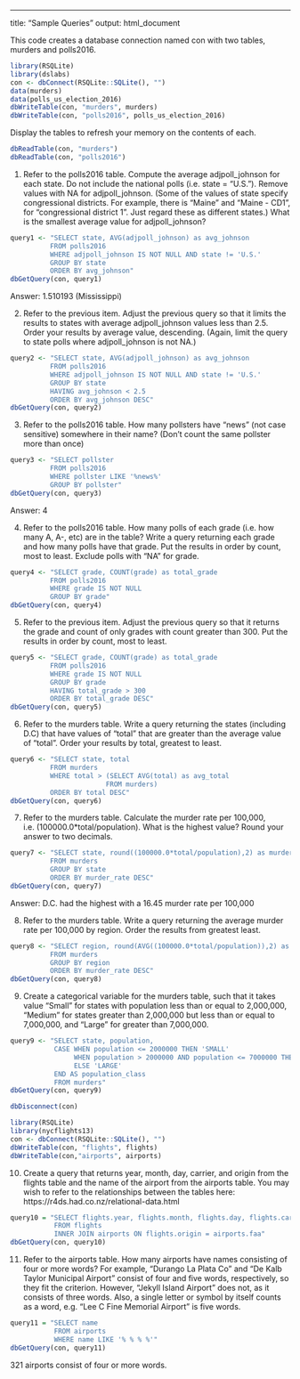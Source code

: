---
title: "Sample Queries"
output: html_document

This code creates a database connection named con with two tables, murders and polls2016.
```r
library(RSQLite)
library(dslabs)
con <- dbConnect(RSQLite::SQLite(), "")
data(murders)
data(polls_us_election_2016)
dbWriteTable(con, "murders", murders)
dbWriteTable(con, "polls2016", polls_us_election_2016)
```

Display the tables to refresh your memory on the contents of each.
```r
dbReadTable(con, "murders")
dbReadTable(con, "polls2016")
```


1. Refer to the polls2016 table. Compute the average adjpoll_johnson for each state. Do not include the national polls (i.e. state = "U.S."). Remove values with NA for adjpoll_johnson. (Some of the values of state specify congressional districts. For example, there is "Maine" and "Maine - CD1", for "congressional district 1". Just regard these as different states.) What is the smallest average value for adjpoll_johnson? 
```r
query1 <- "SELECT state, AVG(adjpoll_johnson) as avg_johnson 
          FROM polls2016 
          WHERE adjpoll_johnson IS NOT NULL AND state != 'U.S.' 
          GROUP BY state
          ORDER BY avg_johnson"
dbGetQuery(con, query1)
```
Answer: 1.510193 (Mississippi)


2. Refer to the previous item. Adjust the previous query so that it limits the results to states with average adjpoll_johnson values less than 2.5. Order your results by average value, descending. (Again, limit the query to state polls where adjpoll_johnson is not NA.)
```r
query2 <- "SELECT state, AVG(adjpoll_johnson) as avg_johnson 
          FROM polls2016 
          WHERE adjpoll_johnson IS NOT NULL AND state != 'U.S.' 
          GROUP BY state
          HAVING avg_johnson < 2.5
          ORDER BY avg_johnson DESC"
dbGetQuery(con, query2)
```


3. Refer to the polls2016 table. How many pollsters have "news" (not case sensitive) somewhere in their name? (Don't count the same pollster more than once)
```r
query3 <- "SELECT pollster 
          FROM polls2016 
          WHERE pollster LIKE '%news%'
          GROUP BY pollster"
dbGetQuery(con, query3)
```
Answer: 4


4. Refer to the polls2016 table. How many polls of each grade (i.e. how many A, A-, etc) are in the table? Write a query returning each grade and how many polls have that grade. Put the results in order by count, most to least.  Exclude polls with "NA" for grade.
```r
query4 <- "SELECT grade, COUNT(grade) as total_grade 
          FROM polls2016 
          WHERE grade IS NOT NULL
          GROUP BY grade"
dbGetQuery(con, query4)
```


5. Refer to the previous item. Adjust the previous query so that it returns the grade and count of only grades with count greater than 300. Put the results in order by count, most to least.  
```r
query5 <- "SELECT grade, COUNT(grade) as total_grade 
          FROM polls2016 
          WHERE grade IS NOT NULL
          GROUP BY grade 
          HAVING total_grade > 300
          ORDER BY total_grade DESC"
dbGetQuery(con, query5)
```
 


6. Refer to the murders table. Write a query returning the states (including D.C) that have values of "total" that are greater than the average value of "total". Order your results by total, greatest to least.
```r
query6 <- "SELECT state, total 
          FROM murders 
          WHERE total > (SELECT AVG(total) as avg_total 
                        FROM murders)
          ORDER BY total DESC"
dbGetQuery(con, query6)
```


7. Refer to the murders table. Calculate the murder rate per 100,000, i.e. (100000.0*total/population). What is the highest value? Round your answer to two decimals. 
```r
query7 <- "SELECT state, round((100000.0*total/population),2) as murder_rate
          FROM murders
          GROUP BY state
          ORDER BY murder_rate DESC"
dbGetQuery(con, query7)
```
Answer: D.C. had the highest with a 16.45 murder rate per 100,000


8. Refer to the murders table. Write a query returning the average murder rate per 100,000 by region. Order the results from greatest least.
```r
query8 <- "SELECT region, round(AVG((100000.0*total/population)),2) as murder_rate
          FROM murders
          GROUP BY region
          ORDER BY murder_rate DESC"
dbGetQuery(con, query8)
```

9. Create a categorical variable for the murders table, such that it takes value "Small" for states with population less than or equal to 2,000,000, "Medium" for states greater than 2,000,000 but less than or equal to 7,000,000, and "Large" for greater than 7,000,000.
```r
query9 <- "SELECT state, population, 
           CASE WHEN population <= 2000000 THEN 'SMALL' 
                WHEN population > 2000000 AND population <= 7000000 THEN 'MEDIUM' 
                ELSE 'LARGE'
           END AS population_class
           FROM murders"
dbGetQuery(con, query9)
```

```r
dbDisconnect(con) 
```


###################################
###################################

```r
library(RSQLite)
library(nycflights13)
con <- dbConnect(RSQLite::SQLite(), "")
dbWriteTable(con, "flights", flights)
dbWriteTable(con,"airports", airports)
```


10. Create a query that returns year, month, day, carrier, and origin from the flights table and the name of the airport from the airports table. You may wish to refer to the relationships between the tables here: https://r4ds.had.co.nz/relational-data.html
```r
query10 = "SELECT flights.year, flights.month, flights.day, flights.carrier, flights.origin, airports.name 
           FROM flights 
           INNER JOIN airports ON flights.origin = airports.faa"
dbGetQuery(con, query10)
```


11. Refer to the airports table. How many airports have names consisting of four or more words? For example, "Durango La Plata Co" and "De Kalb Taylor Municipal Airport" consist of four and five words, respectively, so they fit the criterion. However, "Jekyll Island Airport" does not, as it consists of three words. Also, a single letter or symbol by itself counts as a word, e.g. "Lee C Fine Memorial Airport" is five words.
```r
query11 = "SELECT name
           FROM airports 
           WHERE name LIKE '% % % %'"
dbGetQuery(con, query11)
```
321 airports consist of four or more words. 










